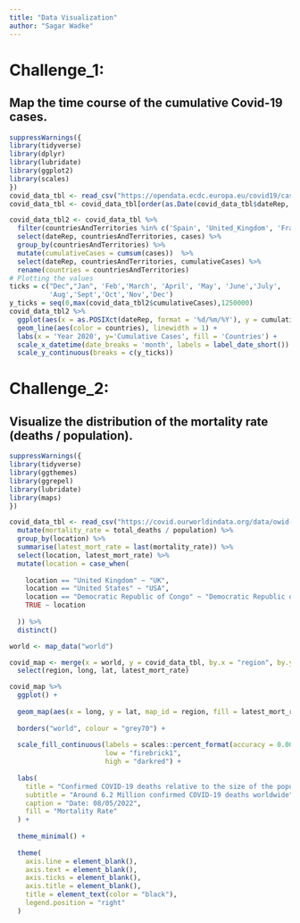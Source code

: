 ```yaml
---
title: "Data Visualization"
author: "Sagar Wadke"
---
```


# Challenge_1: 
## Map the time course of the cumulative Covid-19 cases.

```r
suppressWarnings({
library(tidyverse)
library(dplyr)
library(lubridate)
library(ggplot2)
library(scales)
})
covid_data_tbl <- read_csv("https://opendata.ecdc.europa.eu/covid19/casedistribution/csv")
covid_data_tbl <- covid_data_tbl[order(as.Date(covid_data_tbl$dateRep, format="%d/%m/%Y")),]

covid_data_tbl2 <- covid_data_tbl %>%
  filter(countriesAndTerritories %in% c('Spain', 'United_Kingdom', 'France', 'Germany','United_States_of_America')) %>%
  select(dateRep, countriesAndTerritories, cases) %>%
  group_by(countriesAndTerritories) %>%
  mutate(cumulativeCases = cumsum(cases))  %>%
  select(dateRep, countriesAndTerritories, cumulativeCases) %>%
  rename(countries = countriesAndTerritories)
# Plotting the values 
ticks = c("Dec","Jan", 'Feb','March', 'April', 'May', 'June','July',
          'Aug','Sept','Oct','Nov','Dec')
y_ticks = seq(0,max(covid_data_tbl2$cumulativeCases),1250000)
covid_data_tbl2 %>%
  ggplot(aes(x = as.POSIXct(dateRep, format = '%d/%m/%Y'), y = cumulativeCases)) +
  geom_line(aes(color = countries), linewidth = 1) +
  labs(x = 'Year 2020', y='Cumulative Cases', fill = 'Countries') +
  scale_x_datetime(date_breaks = 'month', labels = label_date_short()) +
  scale_y_continuous(breaks = c(y_ticks))
```

# Challenge_2: 
## Visualize the distribution of the mortality rate (deaths / population).

```r
suppressWarnings({
library(tidyverse)
library(ggthemes)
library(ggrepel)
library(lubridate)
library(maps)
})  

covid_data_tbl <- read_csv("https://covid.ourworldindata.org/data/owid-covid-data.csv") %>% 
  mutate(mortality_rate = total_deaths / population) %>% 
  group_by(location) %>% 
  summarise(latest_mort_rate = last(mortality_rate)) %>% 
  select(location, latest_mort_rate) %>% 
  mutate(location = case_when(
    
    location == "United Kingdom" ~ "UK",
    location == "United States" ~ "USA",
    location == "Democratic Republic of Congo" ~ "Democratic Republic of the Congo",
    TRUE ~ location
    
  )) %>%
  distinct()

world <- map_data("world")

covid_map <- merge(x = world, y = covid_data_tbl, by.x = "region", by.y = "location") %>% 
  select(region, long, lat, latest_mort_rate)

covid_map %>% 
  ggplot() +
  
  geom_map(aes(x = long, y = lat, map_id = region, fill = latest_mort_rate), map = world) +
  
  borders("world", colour = "grey70") +
  
  scale_fill_continuous(labels = scales::percent_format(accuracy = 0.001), 
                        low = "firebrick1", 
                        high = "darkred") +
  
  labs(
    title = "Confirmed COVID-19 deaths relative to the size of the population",
    subtitle = "Around 6.2 Million confirmed COVID-19 deaths worldwide",
    caption = "Date: 08/05/2022",
    fill = "Mortality Rate"
  ) +
  
  theme_minimal() +
  
  theme(
    axis.line = element_blank(),
    axis.text = element_blank(),
    axis.ticks = element_blank(),
    axis.title = element_blank(),
    title = element_text(color = "black"),
    legend.position = "right"
  )
```